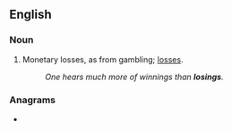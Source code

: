 ==English==

===Noun===
{{en-plural noun}}

# Monetary losses, as from gambling; [[loss]]es.
#: ''One hears much more of winnings than '''losings'''.''

===Anagrams===
* {{anagrams|en|a=gilnoss|Glisson|Goslins}}